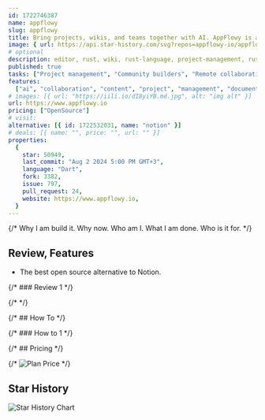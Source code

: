```yaml
---
id: 1722746387
name: appflowy
slug: appflowy
title: Bring projects, wikis, and teams together with AI. AppFlowy is an AI collaborative workspace where you achieve more without losing control of your data.
image: { url: https://api.star-history.com/svg?repos=appflowy-io/appflowy }
# optional
description: editor, rust, wiki, rust-language, project-management, rust-lang, content-management, flutter, hacktoberfest, notion, low-code, no-code, content-services, team-collaboration, flutter-app, notion-alternative,  ,
published: true
tasks: ["Project management", "Community builders", "Remote collaboration"]
features:
  ["ai", "collaboration", "content", "project", "management", "document"]
# images: [{ url: "https://iili.io/dI8yiYB.md.jpg", alt: "img alt" }]
url: https://www.appflowy.io
pricing: ["OpenSource"]
# visit:
alternative: [{ id: 1722532031, name: "notion" }]
# deals: [{ name: "", price: "", url: "" }]
properties:
  {
    star: 50949,
    last_commit: "Aug 2 2024 5:00 PM GMT+3",
    language: "Dart",
    fork: 3382,
    issue: 797,
    pull_request: 24,
    website: https://www.appflowy.io,
  }
---
```


{/* Why I am build it. Why now. Who am I. What I am done. Who is it for. */}

## Review, Features

- The best open source alternative to Notion.

{/* ### Review 1 */}

{/* <DetailYoutube videoId="" startTime={0} /> */}

{/* ## How To */}

{/* ### How to 1 */}

{/* ## Pricing */}

{/* <Img src="" alt="Plan Price" /> */}

## Star History

![Star History Chart](https://api.star-history.com/svg?repos=appflowy-io/appflowy)

